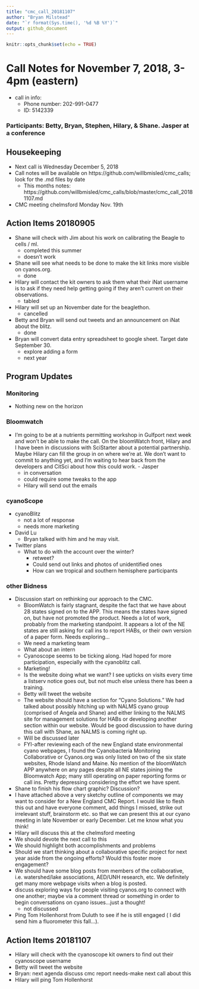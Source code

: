```yaml
---
title: "cmc_call_20181107"
author: "Bryan Milstead"
date: "`r format(Sys.time(), '%d %B %Y')`"
output: github_document
---
```


```r
knitr::opts_chunk$set(echo = TRUE)
```

# Call Notes for November 7, 2018, 3-4pm (eastern)
* call in info:
    * Phone number: 202-991-0477
    * ID: 5142339

### Participants: Betty, Bryan, Stephen, Hilary, & Shane. Jasper at a conference 

## Housekeeping
* Next call is Wednesday December 5, 2018
* Call notes will be available on https://github.com/willbmisled/cmc_calls; look for the .md files by date
    - This months notes: https://github.com/willbmisled/cmc_calls/blob/master/cmc_call_20181107.md
* CMC meeting chelmsford Monday Nov. 19th

## Action Items 20180905
* Shane will check with Jim about his work on calibrating the Beagle to cells / ml. 
    - completed this summer
    - doesn't work
* Shane will see what needs to be done to make the kit links more visible on cyanos.org. 
    - done
* Hilary will contact the kit owners to ask them what their iNat username is to ask if they need help getting going if they aren't current on their observations.
    - tabled
* Hilary will set up an November date for the beaglethon.
    - cancelled
* Betty and Bryan will send out tweets and an announcement on iNat about the blitz.
    - done
* Bryan will convert data entry spreadsheet to google sheet. Target date September 30.
    - explore adding a form
    - next year

## Program Updates

### Monitoring
* Nothing new on the horizon

### Bloomwatch
* I’m going to be at a nutrients permitting workshop in Gulfport next week and won’t be able to make the call. On the bloomWatch front, Hilary and I have been in discussions with SciStarter about a potential partnership. Maybe Hilary can fill the group in on where we’re at. We don’t want to commit to anything yet, and I’m waiting to hear back from the developers and CitSci about how this could work. - Jasper
    - in conversation
    - could require some tweaks to the app
    - Hilary will send out the emails
    
### cyanoScope
* cyanoBlitz
    - not a lot of response
    - needs more marketing
* David Lu
    - Bryan talked with him and he may visit.
* Twitter plans
    - What to do with the account over the winter?
      - retweet?
      - Could send out links and photos of unidentified ones
      - How can we tropical and southern hemisphere participants

### other Bidness
*	Discussion start on rethinking our approach to the CMC. 
    -	BloomWatch is fairly stagnant, despite the fact that we have about 28 states signed on to the APP. This means the states have signed on, but have not promoted the product. Needs a lot of work, probably from the marketing standpoint. It appears a lot of the NE states are still asking for call ins to report HABs, or their own version of a paper form. Needs exploring…
      - We need a marketing team
      - What about an intern
    -	Cyanoscope seems to be ticking along. Had hoped for more participation, especially with the cyanoblitz call. 
      - Marketing!
    -	Is the website doing what we want? I see upticks on visits every time a listserv notice goes out, but not much else unless there has been a training. 
      - Betty will tweet the website
    -	The website should have a section for “Cyano Solutions.” We had talked about possibly hitching up with NALMS cyano group (comprised of Angela and Shane) and either linking to the NALMS site for management solutions for HABs or developing another section within our website. Would be good discussion to have during this call with Shane, as NALMS is coming right up.
      - Will be discussed later
    -	FYI-after reviewing each of the new England state environmental cyano webpages, I found the Cyanobacteria Monitoring Collaborative or Cyanos.org was only listed on two of the six state websites, Rhode Island and Maine. No mention of the bloomWatch APP anywhere on any pages despite all NE states joining the Bloomwatch App; many still operating on paper reporting forms or call ins. Pretty depressing considering the effort we have spent. 
*	Shane to finish his flow chart graphic? Discussion?
*	I have attached above a very sketchy outline of components we may want to consider for a  New England CMC Report. I would like to flesh this out and have everyone comment, add things I missed, strike out irrelevant stuff, brainstorm etc. so that we can present this at our cyano meeting in late November or early December. Let me know what you think!
  - Hilary will discuss this at the chelmsford meeting
  - We should devote the next call to this
  - We should highlight both accomplishments and problems
*	Should we start thinking about a collaborative specific project for next year aside from the ongoing efforts? Would this foster more engagement? 
*	We should have some blog posts from members of the collaborative, i.e. watershed/lake associations, AED/UNH research, etc. We definitely get many more webpage visits when a blog is posted.
* discuss exploring ways for people visiting cyanos.org to connect with one another; maybe via a comment thread or something in order to begin conversations on cyano issues…just a thought!
    - not discussed
* Ping Tom Hollenhorst from Duluth to see if he is still engaged ( I did send him a fluorometer this fall…).


## Action Items 20181107
* Hilary will check with the cyanoscope kit owners to find out their cyanoscope username
* Betty will tweet the website
* Bryan: next agenda discuss cmc report needs-make next call about this
* Hilary will ping Tom Hollenhorst






